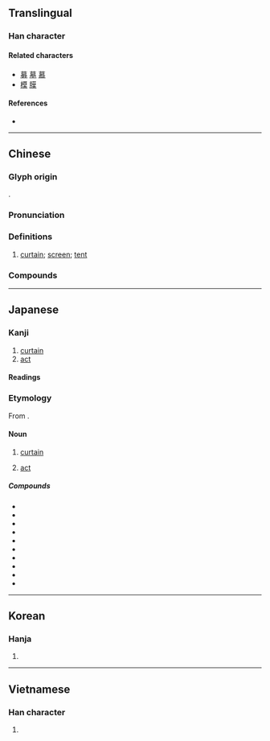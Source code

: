 {{character info}}
==Translingual==
{{Han stroke|Mainland China<br>and<br>Japan<br>[[File:幕 - U+05E55 - KanjiVG stroke order.svg]]<br>(''For Hong Kong<br>and Taiwan,<br>split<br>stroke 1<br>into two lines;<br>the RHS line<br>is written<br>after stroke 2<br>and<br>before stroke 3.'')}}

===Han character===
{{Han char|rn=50|rad=巾|as=11|asmj=10|sn=14|snmj=13|four=44227|canj=TAKB|ids=⿱莫巾}}

====Related characters====
* [[募]] [[墓]] [[慕]]
* [[模]] [[膜]]

====References====
* {{Han ref|kx=0335.290|dkj=09051|dj=0642.320|hdz=10749.070|uh=5E55|ud=24149|bh=B9F5|bd=47605}}

----

==Chinese==
{{zh-forms|ss=𫯜|alt=幙}}

===Glyph origin===
{{Han etym}}
{{Han compound|莫|巾|c1=p|c2=s|t2=cloth|ls=psc}}.

===Pronunciation===
{{zh-pron
|m=mù
|m-s=
|dg=
|c=mok6
|c-t=
|g=
|h=pfs=mok
|j=
|md=
|mn=bō͘
|mn-t=mo6
|w=3mu,5moq
|x=
|mc=y
|oc=y
|cat=n
}}

===Definitions===
{{zh-hanzi}}

# [[curtain]]; [[screen]]; [[tent]]

===Compounds===
{{zh-der|幕布|幕府|幕後|幕客|幕僚|幕天席地|幕府時代|席地幕天|內幕|天幕|幕前|報幕|幕友|多幕劇|字幕機|帳幕|內幕消息|入幕之賓|德川幕府|布幕|幕燕鼎魚|幕道|幕賓|幕職|幕士|幕員|幕僚機關|幕侵天|幕上|帷幕|帘幕|幕竿|屏幕|序幕|大銀幕|字幕匣|報幕員|夜幕低垂|字幕|幕上燕巢|劇幕|夜幕|作幕|一幕|獨幕劇|煙幕彈|放映影幕|毳幕|燕巢幕上|放煙幕|戎幕|環幕電影|玻璃帷幕|江戶幕府|揭幕|熒幕廣告|煙幕|燕巢於幕|落幕|釜魚幕燕|鐮倉幕府|螢幕|舉袂成幕|蓮幕|鐵幕|螢光幕|簾幕|謝幕|遊幕|芙蓉幕|黑幕|菌幕|銀幕|閉幕|開幕式|開幕|閉幕典禮|門幕|退居幕後|結幕|閉幕式|幕籬}}

{{zh-cat|Intermediate}}

----

==Japanese==

===Kanji===
{{ja-kanji|grade=6|rs=巾11}}

# [[curtain]]
# [[act]]

====Readings====
{{ja-readings
|goon=まく
|kanon=ばく
|kun=おお-う, とばり-
}}

===Etymology===
{{ja-kanjitab|まく|yomi=o}}
From {{der|ja|ltc|-}} {{ltc-l|幕}}.

====Noun====
{{ja-noun|まく|hhira=まく}}

# [[curtain]]
#: {{ja-usex|'''幕'''を[[下ろす]]|'''まく''' を おろす|to lower '''the curtains'''}}
# [[act]] {{gloss|division of theatrical performance}}

=====Compounds=====
* {{ja-r|煙%幕|えん%まく}}
* {{ja-r|幕%営|ばく%えい}}
* {{ja-r|一%幕|ひと%まく}}
* {{ja-r|幕%下|まく%した}}
* {{ja-r|幕%議|ばく%ぎ}}
* {{ja-r|幕%臣|ばく%しん}}
* {{ja-r|幕%府|ばく%ふ}}
* {{ja-r|幕%僚|ばく%りょう}}
* {{ja-r|幕%間|まく%あい}}
* {{ja-r|幕%内|まく%うち}}

{{c|ja|Theater|sort=まく}}

----

==Korean==

===Hanja===
{{ko-hanja|막}}

# {{rfdef|ko|sort=巾11}}

----

==Vietnamese==

===Han character===
{{vi-readings|readings=mạc|rs=巾11}}

# {{rfdef|vi|sort=巾11}}